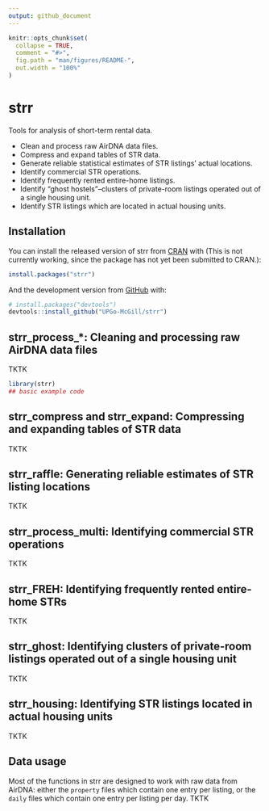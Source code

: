 ```yaml
---
output: github_document
---
```


<!-- README.md is generated from README.Rmd. Please edit that file -->

```r
knitr::opts_chunk$set(
  collapse = TRUE,
  comment = "#>",
  fig.path = "man/figures/README-",
  out.width = "100%"
)
```

# strr

<!-- badges: start -->
<!-- badges: end -->

Tools for analysis of short-term rental data.

- Clean and process raw AirDNA data files.
- Compress and expand tables of STR data.
- Generate reliable statistical estimates of STR listings' actual locations.
- Identify commercial STR operations.
- Identify frequently rented entire-home listings.
- Identify "ghost hostels"--clusters of private-room listings operated out of a single housing unit.
- Identify STR listings which are located in actual housing units.

## Installation

You can install the released version of strr from [CRAN](https://CRAN.R-project.org) with (This is not currently working, since the package has not yet been submitted to CRAN.):

``` r
install.packages("strr")
```

And the development version from [GitHub](https://github.com/) with:

``` r
# install.packages("devtools")
devtools::install_github("UPGo-McGill/strr")
```

## strr_process_*: Cleaning and processing raw AirDNA data files

TKTK

```r
library(strr)
## basic example code
```


## strr_compress and strr_expand: Compressing and expanding tables of STR data

TKTK


## strr_raffle: Generating reliable estimates of STR listing locations

TKTK

## strr_process_multi: Identifying commercial STR operations

TKTK

## strr_FREH: Identifying frequently rented entire-home STRs

TKTK

## strr_ghost: Identifying clusters of private-room listings operated out of a single housing unit

TKTK

## strr_housing: Identifying STR listings located in actual housing units

TKTK


## Data usage

Most of the functions in strr are designed to work with raw data from AirDNA: either the `property` files which contain one entry per listing, or the `daily` files which contain one entry per listing per day. TKTK

